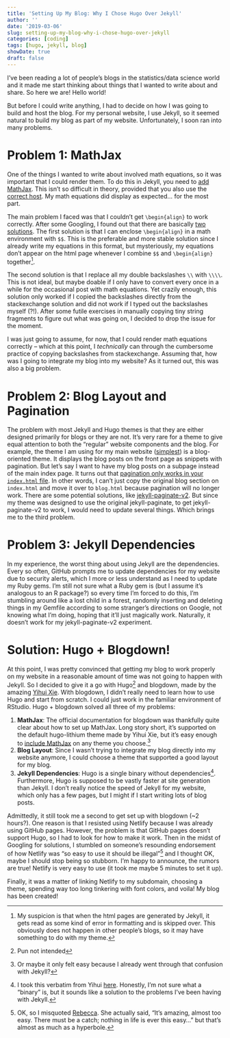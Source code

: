 ```yaml
---
title: 'Setting Up My Blog: Why I Chose Hugo Over Jekyll'
author: ''
date: '2019-03-06'
slug: setting-up-my-blog-why-i-chose-hugo-over-jekyll
categories: [coding]
tags: [hugo, jekyll, blog]
showDate: true
draft: false
---
```


I've been reading a lot of people's blogs in the statistics/data science world and it made me start thinking about things that I wanted to write about and share. So here we are! Hello world!

But before I could write anything, I had to decide on how I was going to build and host the blog. For my personal website, I use Jekyll, so it seemed natural to build my blog as part of my website. Unfortunately, I soon ran into many problems.

# Problem 1: MathJax

One of the things I wanted to write about involved math equations, so it was important that I could render them. To do this in Jekyll, you need to [add MathJax](http://sgeos.GitHub.io/GitHub/jekyll/2016/08/21/adding_MathJax_to_a_jekyll_GitHub_pages_blog.html). This isn't so difficult in theory, provided that you also use the [correct host](https://www.MathJax.org/cdn-shutting-down/). My math equations did display as expected... for the most part.

The main problem I faced was that I couldn't get `\begin{align}` to work correctly. After some Googling, I found out that there are basically [two solutions](https://math.meta.stackexchange.com/questions/3514/using-the-align-environment). The first solution is that I can enclose `\begin{align}` in a math environment with `$$`. This is the preferable and more stable solution since I already write my equations in this format, but mysteriously, my equations don't appear on the html page whenever I combine `$$` and `\begin{align}` together^[My suspicion is that when the html pages are generated by Jekyll, it gets read as some kind of error in formatting and is skipped over. This obviously does not happen in other people's blogs, so it may have something to do with my theme.]. 

The second solution is that I replace all my double backslashes `\\` with `\\\\`. This is not ideal, but maybe doable if I only have to convert every once in a while for the occasional post with math equations. Yet crazily enough, this solution only worked if I copied the backslashes directly from the stackexchange solution and did not work if I typed out the backslashes myself (?!). After some futile exercises in manually copying tiny string fragments to figure out what was going on, I decided to drop the issue for the moment. 

I was just going to assume, for now, that I could render math equations correctly -- which at this point, I *technically* can through the cumbersome practice of copying backslashes from stackexchange. Assuming that, how was I going to integrate my blog into my website? As it turned out, this was also a big problem.

# Problem 2: Blog Layout and Pagination

The problem with most Jekyll and Hugo themes is that they are either designed primarily for blogs or they are not. It's very rare for a theme to give equal attention to both the "regular" website components and the blog. For example, the theme I am using for my main website ([simplest](https://GitHub.com/nandomoreirame/simplest)) is a blog-oriented theme. It displays the blog posts on the front page as snippets with pagination. But let's say I want to have my blog posts on a subpage instead of the main index page. It turns out that [pagination only works in your `index.html` file](https://stackoverflow.com/questions/20829006/jekyll-paginator-not-working). In other words, I can't just copy the original blog section on `index.html` and move it over to `blog.html` because pagination will no longer work. There are some potential solutions, like [jekyll-paginate-v2](https://GitHub.com/sverrirs/jekyll-paginate-v2). But since my theme was designed to use the original jekyll-paginate, to get jekyll-paginate-v2 to work, I would need to update several things. Which brings me to the third problem.

# Problem 3: Jekyll Dependencies

In my experience, the worst thing about using Jekyll are the dependencies. Every so often, GitHub prompts me to update dependencies for my website due to security alerts, which I more or less understand as I need to update my Ruby gems. I'm still not sure what a Ruby gem is (but I assume it's analogous to an R package?) so every time I'm forced to do this, I'm stumbling around like a lost child in a forest, randomly inserting and deleting things in my Gemfile according to some stranger's directions on Google, not knowing what I'm doing, hoping that it'll just magically work. Naturally, it doesn't work for my jekyll-paginate-v2 experiment.

# Solution: Hugo + Blogdown!

At this point, I was pretty convinced that getting my blog to work properly on my website in a reasonable amount of time was not going to happen with Jekyll. So I decided to give it a go with Hugo^[Pun not intended] and blogdown, made by the amazing [Yihui Xie](https://yihui.name/). With blogdown, I didn't really need to learn how to use Hugo and start from scratch. I could just work in the familiar environment of RStudio. Hugo + blogdown solved all three of my problems: 

1. **MathJax**: The official documentation for blogdown was thankfully quite clear about how to set up MathJax. Long story short, it's supported on the default hugo-lithium theme made by Yihui Xie, but it's easy enough to [include MathJax](https://bookdown.org/yihui/blogdown/templates.html#how-to) on any theme you choose.^[Or maybe it only felt easy because I already went through that confusion with Jekyll?]
2. **Blog Layout**: Since I wasn't trying to integrate my blog directly into my website anymore, I could choose a theme that supported a good layout for my blog.
3. **Jekyll Dependencies**: Hugo is a single binary without dependencies^[I took this verbatim from Yihui [here](https://yihui.name/en/2017/12/blogdown-book/). Honestly, I'm not sure what a "binary" is, but it sounds like a solution to the problems I've been having with Jekyll.]. Furthermore, Hugo is supposed to be vastly faster at site generation than Jekyll. I don't really notice the speed of Jekyll for my website, which only has a few pages, but I might if I start writing lots of blog posts.

Admittedly, it still took me a second to get set up with blogdown (~2 hours?). One reason is that I resisted using Netlify because I was already using GitHub pages. However, the problem is that GitHub pages doesn't support Hugo, so I had to look for how to make it work. Then in the midst of Googling for solutions, I stumbled on someone's resounding endorsement of how Netlify  was "so easy to use it should be illegal"^[OK, so I misquoted [Rebecca](http://www.rebeccabarter.com/blog/2017-06-29-website/). She actually said, "It’s amazing, almost too easy. There must be a catch; nothing in life is ever this easy…" but that's almost as much as a hyperbole.] and I thought OK, maybe I should stop being so stubborn. I'm happy to announce, the rumors are true! Netlify is very easy to use (it took me maybe 5 minutes to set it up).

Finally, it was a matter of linking Netlify to my subdomain, choosing a theme, spending way too long tinkering with font colors, and voila! My blog has been created!